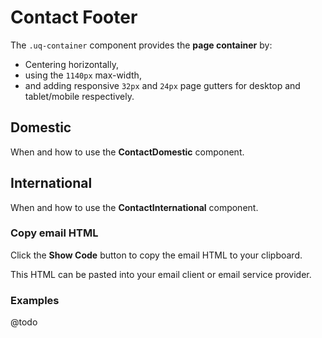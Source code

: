 
<Meta of={ContactStories} />

# Contact Footer

The `.uq-container` component provides the **page container** by:

- Centering horizontally,
- using the `1140px` max-width,
- and adding responsive `32px` and `24px` page gutters for desktop and tablet/mobile respectively.

## Domestic

When and how to use the **ContactDomestic** component.

<Canvas of={ContactStories.ContactDomestic} />

## International

When and how to use the **ContactInternational** component.

<Canvas of={ContactStories.ContactInternational} />

### Copy email HTML

Click the **Show Code** button to copy the email HTML to your clipboard.

This HTML can be pasted into your email client or email service provider.

### Examples

@todo